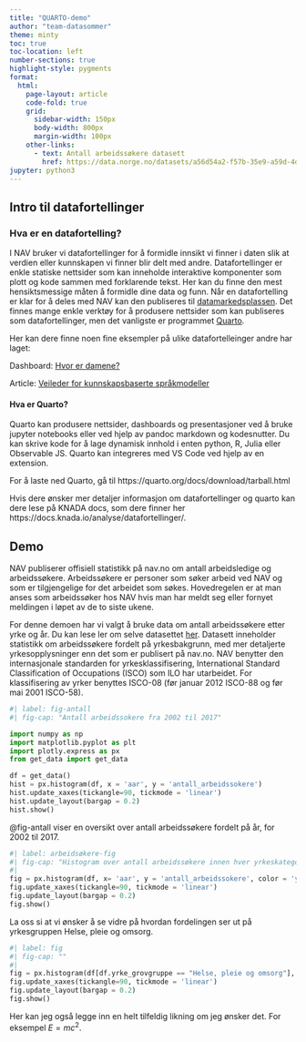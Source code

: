 ```yaml
---
title: "QUARTO-demo"
author: "team-datasommer"
theme: minty
toc: true
toc-location: left
number-sections: true
highlight-style: pygments
format:
  html:
    page-layout: article
    code-fold: true
    grid:
      sidebar-width: 150px
      body-width: 800px
      margin-width: 100px
    other-links: 
      - text: Antall arbeidssøkere datasett
        href: https://data.norge.no/datasets/a56d54a2-f57b-35e9-a59d-4d0c87e69664
jupyter: python3
---
```


## Intro til datafortellinger

### Hva er en datafortelling?

I NAV bruker vi datafortellinger for å formidle innsikt vi finner i daten slik at verdien eller kunnskapen vi finner blir delt med andre. Datafortellinger er enkle statiske nettsider som kan inneholde interaktive komponenter som plott og kode sammen med forklarende tekst. Her kan du finne den mest hensiktsmessige måten å formidle dine data og funn. Når en datafortelling er klar for å deles med NAV kan den publiseres til [datamarkedsplassen](https://data.ansatt.nav.no/). Det finnes mange enkle verktøy for å produsere nettsider som kan publiseres som datafortellinger, men det vanligste er programmet [Quarto](https://quarto.org/).

Her kan dere finne noen fine eksempler på ulike datafortelleinger andre har laget: 

Dashboard: [Hvor er damene?](https://data.ansatt.nav.no/story/7ea943c9-ae07-4d75-9b65-d775c05230dc/make_dashboard.html)

Article: [Veileder for kunnskapsbaserte språkmodeller](https://data.ansatt.nav.no/story/58aa330c-3a72-470e-926f-22e029719879/bakgrunn.html)


#### Hva er Quarto?
Quarto kan produsere nettsider, dashboards og presentasjoner ved å bruke jupyter notebooks eller ved hjelp av pandoc markdown og kodesnutter. Du kan skrive kode for å lage dynamisk innhold i enten python, R, Julia eller Observable JS. Quarto kan integreres med VS Code ved hjelp av en extension.

For å laste ned Quarto, gå til https://quarto.org/docs/download/tarball.html


Hvis dere ønsker mer detaljer informasjon om datafortellinger og quarto kan dere lese på KNADA docs, som dere finner her https://docs.knada.io/analyse/datafortellinger/.


## Demo

NAV publiserer offisiell statistikk på nav.no om antall arbeidsledige og arbeidssøkere. Arbeidssøkere er personer som søker arbeid ved NAV og som er tilgjengelige for det arbeidet som søkes. Hovedregelen er at man anses som arbeidssøker hos NAV hvis man har meldt seg eller fornyet meldingen i løpet av de to siste ukene. 

For denne demoen har vi valgt å bruke data om antall arbeidssøkere etter yrke og år. Du kan lese ler om selve datasettet [her](https://data.norge.no/datasets/a56d54a2-f57b-35e9-a59d-4d0c87e69664). Datasett inneholder statistikk om arbeidssøkere fordelt på yrkesbakgrunn, med mer detaljerte yrkesopplysninger enn det som er publisert på nav.no. NAV benytter den internasjonale standarden for yrkesklassifisering, International Standard Classification of Occupations (ISCO) som ILO har utarbeidet. For klassifisering av yrker benyttes ISCO-08 (før januar 2012 ISCO-88 og før mai 2001 ISCO-58). 

```python
#| label: fig-antall
#| fig-cap: "Antall arbeidssokere fra 2002 til 2017"

import numpy as np
import matplotlib.pyplot as plt
import plotly.express as px
from get_data import get_data

df = get_data()
hist = px.histogram(df, x = 'aar', y = 'antall_arbeidssokere')
hist.update_xaxes(tickangle=90, tickmode = 'linear')
hist.update_layout(bargap = 0.2)
hist.show()

```

@fig-antall viser en oversikt over antall arbeidssøkere fordelt på år, for 2002 til 2017. 

```python
#| label: arbeidsøkere-fig
#| fig-cap: "Histogram over antall arbeidssøkere innen hver yrkeskategori. Visualiseringen inneholder tall fra $01.01.2002$ - $31.12.2017$."
#| 
fig = px.histogram(df, x= 'aar', y = 'antall_arbeidssokere', color = 'yrke_grovgruppe')
fig.update_xaxes(tickangle=90, tickmode = 'linear')
fig.update_layout(bargap = 0.2)
fig.show()
```

La oss si at vi ønsker å se vidre på hvordan fordelingen ser ut på yrkesgruppen Helse, pleie og omsorg. 

```python
#| label: fig
#| fig-cap: ""
#| 
fig = px.histogram(df[df.yrke_grovgruppe == "Helse, pleie og omsorg"], x= 'aar', y = 'antall_arbeidssokere', color = 'yrke_grovgruppe')
fig.update_xaxes(tickangle=90, tickmode = 'linear')
fig.update_layout(bargap = 0.2)
fig.show()
```

Her kan jeg også legge inn en helt tilfeldig likning om jeg ønsker det. For eksempel $E = mc^{2}$.